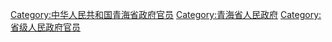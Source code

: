 [[Category:中华人民共和国青海省政府官员|Category:中华人民共和国青海省政府官员]]
[[Category:青海省人民政府|Category:青海省人民政府]]
[[Category:省级人民政府官员|Category:省级人民政府官员]]